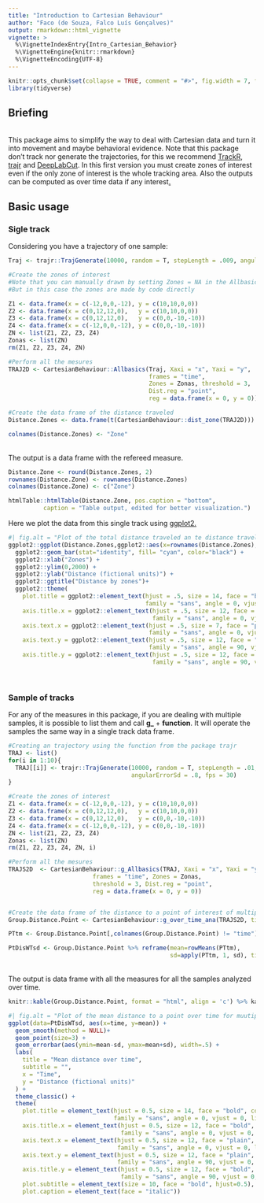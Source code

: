 ```yaml
---
title: "Introduction to Cartesian Behaviour"
author: "Faco (de Souza, Falco Luís Gonçalves)"
output: rmarkdown::html_vignette
vignette: >
  %\VignetteIndexEntry{Intro_Cartesian_Behavior}
  %\VignetteEngine{knitr::rmarkdown}
  %\VignetteEncoding{UTF-8}
---
```


```r
knitr::opts_chunk$set(collapse = TRUE, comment = "#>", fig.width = 7, fig.height = 6.5, fig.align = "center")
library(tidyverse)
```

## Briefing
<br>
This package aims to simplify the way to deal with Cartesian data and turn it into movement and maybe behavioral evidence. Note that this package don't track nor generate the trajectories, for this we recommend [TrackR](https://swarm-lab.github.io/trackR/), [trajr](https://github.com/JimMcL/trajr) and [DeepLabCut](https://github.com/DeepLabCut/DeepLabCut). In this first version you must create zones of interest even if the only zone of interest is the whole tracking area. Also the outputs can be computed as over time data if any interest[.](https://www.youtube.com/watch?v=JVyPSIiqgwk)
<br>

## Basic usage


### Sigle track
Considering you have a trajectory of one sample:
<br>


```r
Traj <- trajr::TrajGenerate(10000, random = T, stepLength = .009, angularErrorSd = .5, fps = 30)

#Create the zones of interest
#Note that you can manually drawn by setting Zones = NA in the Allbasics function or call Zone_int
#But in this case the zones are made by code directly

Z1 <- data.frame(x = c(-12,0,0,-12), y = c(10,10,0,0))
Z2 <- data.frame(x = c(0,12,12,0),   y = c(10,10,0,0))
Z3 <- data.frame(x = c(0,12,12,0),   y = c(0,0,-10,-10))
Z4 <- data.frame(x = c(-12,0,0,-12), y = c(0,0,-10,-10))
ZN <- list(Z1, Z2, Z3, Z4)
Zonas <- list(ZN)
rm(Z1, Z2, Z3, Z4, ZN)

#Perform all the mesures
TRAJ2D <- CartesianBehaviour::Allbasics(Traj, Xaxi = "x", Yaxi = "y", 
                                        frames = "time", 
                                        Zones = Zonas, threshold = 3, 
                                        Dist.reg = "point", 
                                        reg = data.frame(x = 0, y = 0))

#Create the data frame of the distance traveled
Distance.Zones <- data.frame(t(CartesianBehaviour::dist_zone(TRAJ2D)))

colnames(Distance.Zones) <- "Zone"
```
<br>
The output is a data frame with the refereed measure.
```r
Distance.Zone <- round(Distance.Zones, 2)
rownames(Distance.Zone) <- rownames(Distance.Zones)
colnames(Distance.Zone) <- c("Zone")


```



```r

htmlTable::htmlTable(Distance.Zone, pos.caption = "bottom",
          caption = "Table output, edited for better visualization.")

```


Here we plot the data from this single track using [ggplot2](https://cran.r-project.org/web/packages/ggplot2/index.html)[.](https://www.youtube.com/watch?v=i5uSbp0YDhc)
<br>
```r
#| fig.alt = "Plot of the total distance traveled an te distance traveled inside the zones of interest"  
ggplot2::ggplot(Distance.Zones,ggplot2::aes(x=rownames(Distance.Zones), y=Zone)) +
  ggplot2::geom_bar(stat="identity", fill= "cyan", color="black") +
  ggplot2::xlab("Zones") +
  ggplot2::ylim(0,2000) +
  ggplot2::ylab("Distance (fictional units)") +
  ggplot2::ggtitle("Distance by zones")+
  ggplot2::theme(
    plot.title = ggplot2::element_text(hjust = .5, size = 14, face = "bold", colour = "red", 
                                       family = "sans", angle = 0, vjust = 0, lineheight = 1),
    axis.title.x = ggplot2::element_text(hjust = .5, size = 12, face = "bold", colour = "black", 
                                         family = "sans", angle = 0, vjust = 0, lineheight = 1),
    axis.text.x = ggplot2::element_text(hjust = .5, size = 7, face = "plain", colour = "black", 
                                        family = "sans", angle = 0, vjust = 0, lineheight = 1),
    axis.text.y = ggplot2::element_text(hjust = .5, size = 12, face = "plain", colour = "black", 
                                        family = "sans", angle = 90, vjust = 0, lineheight = 1),
    axis.title.y = ggplot2::element_text(hjust = .5, size = 12, face = "bold", colour = "black", 
                                         family = "sans", angle = 90, vjust = 0, lineheight = 1))

```
<br>

### Sample of tracks

For any of the measures in this package, if you are dealing with multiple samples, it is possible to list them and call **g_** + **function**. It will operate the samples the same way in a single track data frame.<br>

```r
#Creating an trajectory using the function from the package trajr
TRAJ <- list()
for(i in 1:10){
  TRAJ[[i]] <- trajr::TrajGenerate(10000, random = T, stepLength = .01,
                                   angularErrorSd = .8, fps = 30)
}

#Create the zones of interest
Z1 <- data.frame(x = c(-12,0,0,-12), y = c(10,10,0,0))
Z2 <- data.frame(x = c(0,12,12,0),   y = c(10,10,0,0))
Z3 <- data.frame(x = c(0,12,12,0),   y = c(0,0,-10,-10))
Z4 <- data.frame(x = c(-12,0,0,-12), y = c(0,0,-10,-10))
ZN <- list(Z1, Z2, Z3, Z4)
Zonas <- list(ZN)
rm(Z1, Z2, Z3, Z4, ZN, i)

#Perform all the mesures
TRAJS2D  <- CartesianBehaviour::g_Allbasics(TRAJ, Xaxi = "x", Yaxi = "y",
                        frames = "time", Zones = Zonas,
                        threshold = 3, Dist.reg = "point",
                        reg = data.frame(x = 0, y = 0))


#Create the data frame of the distance to a point of interest of multiple subjects
Group.Distance.Point <- CartesianBehaviour::g_over_time_ana(TRAJS2D, time.ana = 2)

PTtm <- Group.Distance.Point[,colnames(Group.Distance.Point) != "time"]

PtDisWTsd <- Group.Distance.Point %>% reframe(mean=rowMeans(PTtm),
                                              sd=apply(PTtm, 1, sd), time = time)

```
<br>
The output is  data frame with all the measures for all the samples analyzed over time.

```r

knitr::kable(Group.Distance.Point, format = "html", align = 'c') %>% kableExtra::kable_styling("striped", font_size = 12)

```

```r
#| fig.alt = "Plot of the mean distance to a point over time for muutiple samples with SD"
ggplot(data=PtDisWTsd, aes(x=time, y=mean)) +
  geom_smooth(method = NULL)+
  geom_point(size=3) +
  geom_errorbar(aes(ymin=mean-sd, ymax=mean+sd), width=.5) +
  labs(
    title = "Mean distance over time",
    subtitle = "",
    x = "Time",
    y = "Distance (fictional units)"
  ) +
  theme_classic() +
  theme(
    plot.title = element_text(hjust = 0.5, size = 14, face = "bold", colour = "red",
                              family = "sans", angle = 0, vjust = 0, lineheight = 1),
    axis.title.x = element_text(hjust = 0.5, size = 12, face = "bold", colour = "black",
                                family = "sans", angle = 0, vjust = 0, lineheight = 1),
    axis.text.x = element_text(hjust = 0.5, size = 12, face = "plain", colour = "black",
                               family = "sans", angle = 0, vjust = 0, lineheight = 1),
    axis.text.y = element_text(hjust = 0.5, size = 12, face = "plain", colour = "black",
                               family = "sans", angle = 90, vjust = 0, lineheight = 1),
    axis.title.y = element_text(hjust = 0.5, size = 12, face = "bold", colour = "black",
                                family = "sans", angle = 90, vjust = 0, lineheight = 1),
    plot.subtitle = element_text(size = 10, face = "bold", hjust=0.5),
    plot.caption = element_text(face = "italic"))
```

